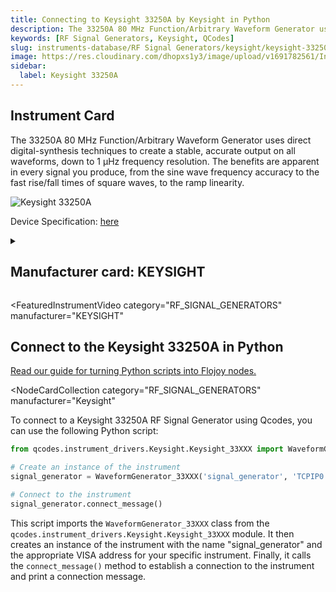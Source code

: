 ```yaml
---
title: Connecting to Keysight 33250A by Keysight in Python
description: The 33250A 80 MHz Function/Arbitrary Waveform Generator uses direct digital-synthesis techniques to create a stable, accurate output on all waveforms, down to 1 µHz frequency resolution. The benefits are apparent in every signal you produce, from the sine wave frequency accuracy to the fast rise/fall times of square waves, to the ramp linearity.
keywords: [RF Signal Generators, Keysight, QCodes]
slug: instruments-database/RF Signal Generators/keysight/keysight-33250a
image: https://res.cloudinary.com/dhopxs1y3/image/upload/v1691782561/Instruments/RF%20Signal%20Generator/Keysight-33250A/Keysight-33250A.jpg
sidebar:
  label: Keysight 33250A
---
```



## Instrument Card

The 33250A 80 MHz Function/Arbitrary Waveform Generator uses direct digital-synthesis techniques to create a stable, accurate output on all waveforms, down to 1 µHz frequency resolution. The benefits are apparent in every signal you produce, from the sine wave frequency accuracy to the fast rise/fall times of square waves, to the ramp linearity.

![Keysight 33250A](https://res.cloudinary.com/dhopxs1y3/image/upload/v1691782561/Instruments/RF%20Signal%20Generator/Keysight-33250A/Keysight-33250A.jpg)

Device Specification: [here](https://www.keysight.com/us/en/assets/7018-06693/data-sheets/5968-8807.pdf)

<details style={{ marginTop: "15px"}}>
<summary><h2 style={{display:'inline'}}>Manufacturer card: KEYSIGHT</h2></summary>

![KEYSIGHT](https://res.cloudinary.com/dhopxs1y3/image/upload/v1692125973/Instruments/Vendor%20Logos/Keysight.png)

Keysight Technologies, or Keysight, is an American company that manufactures electronics test and measurement equipment and software

- Headquarters: USA
- Yearly Revenue (millions, USD): 5420
- Vendor Website: [here](https://www.keysight.com/us/en/home.html)

</details>


<FeaturedInstrumentVideo
  category="RF_SIGNAL_GENERATORS"
  manufacturer="KEYSIGHT"
></FeaturedInstrumentVideo>

## Connect to the Keysight 33250A in Python

[Read our guide for turning Python scripts into Flojoy nodes.](https://docs.flojoy.ai/contribution/blocks/custom-flojoy-block/)


<Tabs>
<TabItem value="Flojoy" label="Flojoy" className="flojoy-instrument-tabs">

<NodeCardCollection
  category="RF_SIGNAL_GENERATORS"
  manufacturer="Keysight"
></NodeCardCollection>

</TabItem>
<TabItem value="QCodes" label="QCodes">

To connect to a Keysight 33250A RF Signal Generator using Qcodes, you can use the following Python script:

```python
from qcodes.instrument_drivers.Keysight.Keysight_33XXX import WaveformGenerator_33XXX

# Create an instance of the instrument
signal_generator = WaveformGenerator_33XXX('signal_generator', 'TCPIP0::192.168.1.1::INSTR')

# Connect to the instrument
signal_generator.connect_message()
```

This script imports the `WaveformGenerator_33XXX` class from the `qcodes.instrument_drivers.Keysight.Keysight_33XXX` module. It then creates an instance of the instrument with the name "signal_generator" and the appropriate VISA address for your specific instrument. Finally, it calls the `connect_message()` method to establish a connection to the instrument and print a connection message.

</TabItem>
</Tabs>

